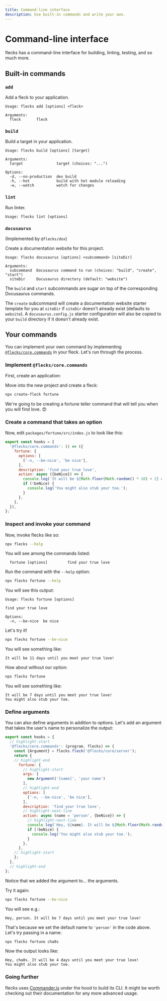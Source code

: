 ```yaml
---
title: Command-line interface
description: Use built-in commands and write your own.
---
```



# Command-line interface

flecks has a command-line interface for building, linting, testing, and so much more.

## Built-in commands

### `add`

Add a fleck to your application.

```
Usage: flecks add [options] <fleck>

Arguments:
  fleck       fleck
```

### `build`

Build a target in your application.

```
Usage: flecks build [options] [target]

Arguments:
  target               target (choices: "...")

Options:
  -d, --no-production  dev build
  -h, --hot            build with hot module reloading
  -w, --watch          watch for changes
```

### `lint`

Run linter.

```
Usage: flecks lint [options]
```

### `docusaurus`
(Implemented by `@flecks/dox`)

Create a documentation website for this project.

```
Usage: flecks docusaurus [options] <subcommand> [siteDir]

Arguments:
  subcommand  Docusaurus command to run (choices: "build", "create", "start")
  siteDir     Docusaurus directory (default: "website")
```

The `build` and `start` subcommands are sugar on top of the corresponding Docusaurus commands.

The `create` subcommand will create a documentation website starter template for you at `siteDir`
if `siteDir` doesn't already exist (defaults to `website`). A `docusaurus.config.js`
starter configuration will also be copied to your `build` directory if it doesn't already exist.

## Your commands

You can implement your own command by implementing
[`@flecks/core.commands`](/docs/flecks/@flecks/dox/hooks#fleckscorecommands) in your fleck. Let's
run through the process.

### Implement <code>@flecks/core&#8203;.commands</code>

First, create an application:

<Create type="app" pkg="cli_test" />

Move into the new project and create a fleck:

```bash
npx create-fleck fortune
```

We're going to be creating a fortune teller command that will tell you when you will find love.
:heart_eyes:

### Create a command that takes an option

Now, edit `packages/fortune/src/index.js` to look like this:

```javascript
export const hooks = {
  '@flecks/core.commands': () => ({
    fortune: {
      options: [
        ['-n, --be-nice', 'be nice'],
      ],
      description: 'find your true love',
      action: async ({beNice}) => {
        console.log(`It will be ${Math.floor(Math.random() * 10) + 2} days until you meet your true love!`);
        if (!beNice) {
          console.log('You might also stub your toe.');
        }
      },
    },
  }),
};
```

### Inspect and invoke your command

Now, invoke flecks like so:

```bash
npx flecks --help
```

You will see among the commands listed:

```
  fortune [options]         find your true love
```

Run the command with the `--help` option:

```bash
npx flecks fortune --help
```

You will see this output:

```
Usage: flecks fortune [options]

find your true love

Options:
  -n, --be-nice  be nice
```

Let's try it!

```bash
npx flecks fortune --be-nice
```

You will see something like:

```
It will be 11 days until you meet your true love!
```

How about without our option:

```bash
npx flecks fortune
```

You will see something like:

```
It will be 7 days until you meet your true love!
You might also stub your toe.
```

### Define arguments

You can also define arguments in addition to options. Let's add an argument that takes the user's
name to personalize the output:

```javascript
export const hooks = {
  // highlight-start
  '@flecks/core.commands': (program, flecks) => {
    const {Argument} = flecks.fleck('@flecks/core/server');
    return {
    // highlight-end
      fortune: {
        // highlight-start
        args: [
          new Argument('[name]', 'your name')
        ],
        // highlight-end
        options: [
          ['-n, --be-nice', 'be nice'],
        ],
        description: 'find your true love',
        // highlight-next-line
        action: async (name = 'person', {beNice}) => {
          // highlight-next-line
          console.log(`Hey, ${name}. It will be ${Math.floor(Math.random() * 10) + 2} days until you meet your true love!`);
          if (!beNice) {
            console.log('You might also stub your toe.');
          }
        },
      },
    // highlight-start
    };
  },
  // highlight-end
};
```

Notice that we added the argument to... the arguments.

Try it again:

```bash
npx flecks fortune --be-nice
```

You will see e.g.:

```
Hey, person. It will be 7 days until you meet your true love!
```

That's because we set the default name to `'person'` in the code above. Let's try passing in a
name:

```bash
npx flecks fortune cha0s
```

Now the output looks like:

```
Hey, cha0s. It will be 4 days until you meet your true love!
You might also stub your toe.
```

### Going further

flecks uses [Commander.js](https://github.com/tj/commander.js#quick-start) under the hood to build its CLI.
It might be worth checking out their documentation for any more advanced usage.

